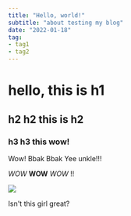 ```yaml
---
title: "Hello, world!"
subtitle: "about testing my blog"
date: "2022-01-18"
tag:
- tag1
- tag2
---
```

# hello, this is h1
## h2 h2 this is h2
### h3 h3 this wow!
Wow! Bbak Bbak Yee unkle!!!

*WOW* **WOW** _WOW_ !!

<img src="../src/images/post/image.jpg" />

Isn't this girl great?